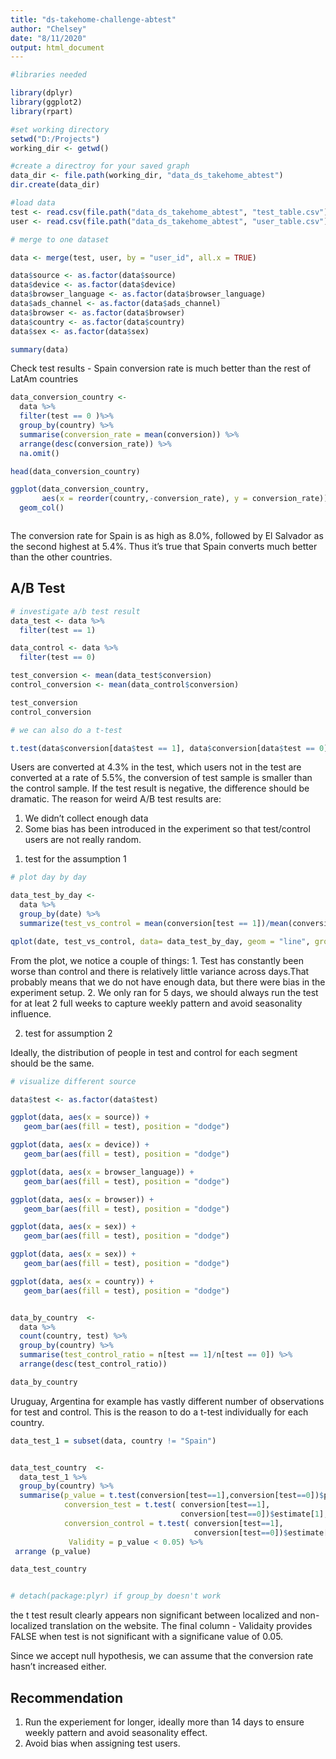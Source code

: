 ---
title: "ds-takehome-challenge-abtest"
author: "Chelsey"
date: "8/11/2020"
output: html_document
---
```{r}
#libraries needed

library(dplyr)
library(ggplot2)
library(rpart)
```

```{r}

#set working directory
setwd("D:/Projects")
working_dir <- getwd()

#create a directroy for your saved graph
data_dir <- file.path(working_dir, "data_ds_takehome_abtest")
dir.create(data_dir)

#load data
test <- read.csv(file.path("data_ds_takehome_abtest", "test_table.csv"))
user <- read.csv(file.path("data_ds_takehome_abtest", "user_table.csv"))

```

```{r}

# merge to one dataset

data <- merge(test, user, by = "user_id", all.x = TRUE)

data$source <- as.factor(data$source)
data$device <- as.factor(data$device)
data$browser_language <- as.factor(data$browser_language)
data$ads_channel <- as.factor(data$ads_channel)
data$browser <- as.factor(data$browser)
data$country <- as.factor(data$country)
data$sex <- as.factor(data$sex)

summary(data)

```

Check test results - Spain conversion rate is much better than the rest of LatAm countries

```{r}

data_conversion_country <- 
  data %>% 
  filter(test == 0 )%>%
  group_by(country) %>% 
  summarise(conversion_rate = mean(conversion)) %>%
  arrange(desc(conversion_rate)) %>%
  na.omit()

head(data_conversion_country)

ggplot(data_conversion_country,
       aes(x = reorder(country,-conversion_rate), y = conversion_rate)) +
  geom_col() 



```
The conversion rate for Spain is as high as 8.0%, followed by El Salvador as the second highest at 5.4%. Thus it's true that Spain converts much better than the other countries.

## A/B Test
```{r}
# investigate a/b test result
data_test <- data %>%
  filter(test == 1)

data_control <- data %>%
  filter(test == 0)

test_conversion <- mean(data_test$conversion)
control_conversion <- mean(data_control$conversion)

test_conversion
control_conversion

# we can also do a t-test

t.test(data$conversion[data$test == 1], data$conversion[data$test == 0])

```

Users are converted at 4.3% in the test, which users not in the test are converted at a rate of 5.5%, the conversion of test sample is smaller than the control sample. If the test result is negative, the difference should be dramatic. The reason for weird A/B test results are:

1. We didn't collect enough data
2. Some bias has been introduced in the experiment so that test/control users are not really random.

1) test for the assumption 1

```{r}
# plot day by day

data_test_by_day <-  
  data %>%
  group_by(date) %>%
  summarize(test_vs_control = mean(conversion[test == 1])/mean(conversion[test ==0]))

qplot(date, test_vs_control, data= data_test_by_day, geom = "line", group = 1)

```

From the plot, we notice a couple of things:
1. Test has constantly been worse than control and there is relatively little variance across days.That probably means that we do not have enough data, but there were bias in the experiment setup.
2. We only ran for 5 days, we should always run the test for at leat 2 full weeks to capture weekly pattern and avoid seasonality influence.


2) test for assumption 2

Ideally, the distribution of people in test and control for each segment should be the same. 

```{r}
# visualize different source

data$test <- as.factor(data$test)

ggplot(data, aes(x = source)) +
   geom_bar(aes(fill = test), position = "dodge") 

ggplot(data, aes(x = device)) +
   geom_bar(aes(fill = test), position = "dodge") 

ggplot(data, aes(x = browser_language)) +
   geom_bar(aes(fill = test), position = "dodge") 

ggplot(data, aes(x = browser)) +
   geom_bar(aes(fill = test), position = "dodge") 

ggplot(data, aes(x = sex)) +
   geom_bar(aes(fill = test), position = "dodge") 

ggplot(data, aes(x = sex)) +
   geom_bar(aes(fill = test), position = "dodge") 

ggplot(data, aes(x = country)) +
   geom_bar(aes(fill = test), position = "dodge") 


data_by_country  <- 
  data %>%
  count(country, test) %>%
  group_by(country) %>%
  summarise(test_control_ratio = n[test == 1]/n[test == 0]) %>%
  arrange(desc(test_control_ratio))

data_by_country
```

Uruguay, Argentina for example has vastly different number of observations for test and control. This is the reason to do a t-test individually for each country. 


```{r}

data_test_1 = subset(data, country != "Spain") 


data_test_country  <- 
  data_test_1 %>%
  group_by(country) %>%
  summarise(p_value = t.test(conversion[test==1],conversion[test==0])$p.value,
            conversion_test = t.test( conversion[test==1],
                                      conversion[test==0])$estimate[1],
            conversion_control = t.test( conversion[test==1],
                                         conversion[test==0])$estimate[2],
             Validity = p_value < 0.05) %>%
 arrange (p_value)

data_test_country


# detach(package:plyr) if group_by doesn't work


````
the t test result clearly appears non significant between localized and non-localized translation on the website. The final column - Validaity provides FALSE when test is not significant with a significane value of 0.05.

Since we accept null hypothesis, we can assume that the conversion rate hasn't increased either. 

## Recommendation

1) Run the experiement for longer, ideally more than 14 days to ensure weekly pattern and avoid seasonality effect.
2) Avoid bias when assigning test users.
